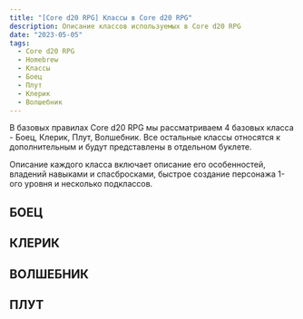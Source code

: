 ```yaml
---
title: "[Core d20 RPG] Классы в Core d20 RPG"
description: Описание классов используемых в Core d20 RPG
date: "2023-05-05"
tags:
  - Core d20 RPG
  - Homebrew
  - Классы
  - Боец
  - Плут
  - Клерик
  - Волшебник
---
```


В базовых правилах Core d20 RPG мы рассматриваем 4 базовых класса - Боец, Клерик, Плут, Волшебник. Все остальные классы относятся к дополнительным и будут представлены в отдельном буклете.

Описание каждого класса включает описание его особенностей, владений навыками и спасбросками, быстрое создание персонажа 1-ого уровня и несколько подклассов.

## БОЕЦ

## КЛЕРИК

## ВОЛШЕБНИК

## ПЛУТ
